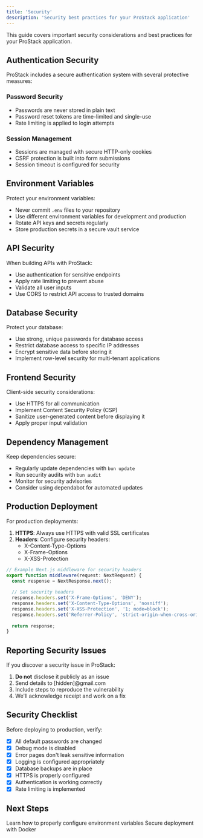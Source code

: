 ```yaml
---
title: 'Security'
description: 'Security best practices for your ProStack application'
---
```


This guide covers important security considerations and best practices for your ProStack application.

## Authentication Security

ProStack includes a secure authentication system with several protective measures:

### Password Security

- Passwords are never stored in plain text
- Password reset tokens are time-limited and single-use
- Rate limiting is applied to login attempts

### Session Management

- Sessions are managed with secure HTTP-only cookies
- CSRF protection is built into form submissions
- Session timeout is configured for security

## Environment Variables

Protect your environment variables:

- Never commit `.env` files to your repository
- Use different environment variables for development and production
- Rotate API keys and secrets regularly
- Store production secrets in a secure vault service

## API Security

When building APIs with ProStack:

- Use authentication for sensitive endpoints
- Apply rate limiting to prevent abuse
- Validate all user inputs
- Use CORS to restrict API access to trusted domains

## Database Security

Protect your database:

- Use strong, unique passwords for database access
- Restrict database access to specific IP addresses
- Encrypt sensitive data before storing it
- Implement row-level security for multi-tenant applications

## Frontend Security

Client-side security considerations:

- Use HTTPS for all communication
- Implement Content Security Policy (CSP)
- Sanitize user-generated content before displaying it
- Apply proper input validation

## Dependency Management

Keep dependencies secure:

- Regularly update dependencies with `bun update`
- Run security audits with `bun audit`
- Monitor for security advisories
- Consider using dependabot for automated updates

## Production Deployment

For production deployments:

1. **HTTPS**: Always use HTTPS with valid SSL certificates
2. **Headers**: Configure security headers:
   - X-Content-Type-Options
   - X-Frame-Options
   - X-XSS-Protection

```typescript
// Example Next.js middleware for security headers
export function middleware(request: NextRequest) {
  const response = NextResponse.next();
  
  // Set security headers
  response.headers.set('X-Frame-Options', 'DENY');
  response.headers.set('X-Content-Type-Options', 'nosniff');
  response.headers.set('X-XSS-Protection', '1; mode=block');
  response.headers.set('Referrer-Policy', 'strict-origin-when-cross-origin');
  
  return response;
}
```

## Reporting Security Issues

If you discover a security issue in ProStack:

1. **Do not** disclose it publicly as an issue
2. Send details to [hidden]@gmail.com
3. Include steps to reproduce the vulnerability
4. We'll acknowledge receipt and work on a fix

## Security Checklist

Before deploying to production, verify:

- [x] All default passwords are changed
- [x] Debug mode is disabled
- [x] Error pages don't leak sensitive information
- [x] Logging is configured appropriately
- [x] Database backups are in place
- [x] HTTPS is properly configured
- [x] Authentication is working correctly
- [x] Rate limiting is implemented

## Next Steps

<CardGroup cols={2}>
  <Card
    title="Environment Variables"
    icon="gear"
    href="/configuration/environment-variables"
  >
    Learn how to properly configure environment variables
  </Card>
  <Card
    title="Docker Deployment"
    icon="docker"
    href="/development/docker-deployment"
  >
    Secure deployment with Docker
  </Card>
</CardGroup> 